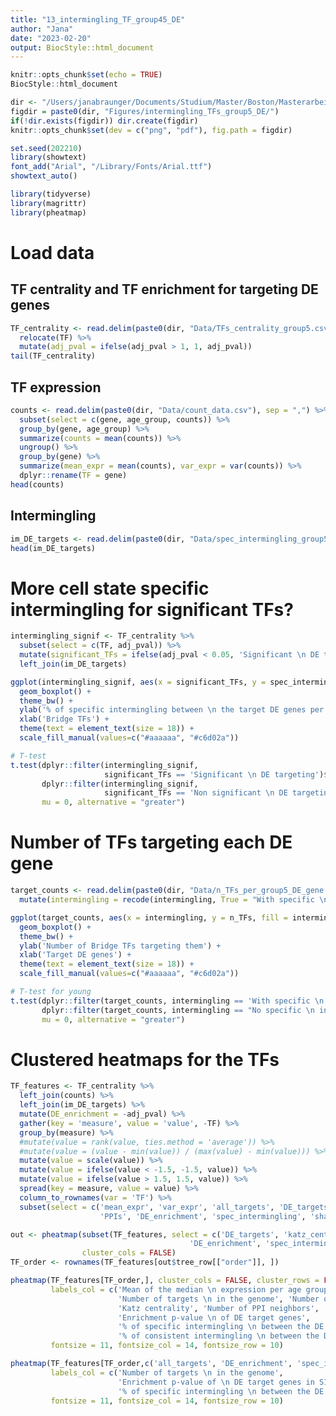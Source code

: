 ```yaml
---
title: "13_intermingling_TF_group45_DE"
author: "Jana"
date: "2023-02-20"
output: BiocStyle::html_document
---
```


```r
knitr::opts_chunk$set(echo = TRUE)
BiocStyle::html_document 

dir <- "/Users/janabraunger/Documents/Studium/Master/Boston/Masterarbeit/"
figdir = paste0(dir, "Figures/intermingling_TFs_group5_DE/")
if(!dir.exists(figdir)) dir.create(figdir)
knitr::opts_chunk$set(dev = c("png", "pdf"), fig.path = figdir)

set.seed(202210)
library(showtext)
font_add("Arial", "/Library/Fonts/Arial.ttf")
showtext_auto()
```

```r
library(tidyverse)
library(magrittr)
library(pheatmap)
```


# Load data
## TF centrality and TF enrichment for targeting DE genes
```r
TF_centrality <- read.delim(paste0(dir, "Data/TFs_centrality_group5.csv"), sep = ",") %>%
  relocate(TF) %>%
  mutate(adj_pval = ifelse(adj_pval > 1, 1, adj_pval))
tail(TF_centrality)
```

## TF expression
```r
counts <- read.delim(paste0(dir, "Data/count_data.csv"), sep = ",") %>%
  subset(select = c(gene, age_group, counts)) %>%
  group_by(gene, age_group) %>%
  summarize(counts = mean(counts)) %>% 
  ungroup() %>%
  group_by(gene) %>%
  summarize(mean_expr = mean(counts), var_expr = var(counts)) %>%
  dplyr::rename(TF = gene)
head(counts)
```

## Intermingling
```r
im_DE_targets <- read.delim(paste0(dir, "Data/spec_intermingling_group5.csv"), sep = ",")
head(im_DE_targets)
```

# More cell state specific intermingling for significant TFs?
```r
intermingling_signif <- TF_centrality %>%
  subset(select = c(TF, adj_pval)) %>%
  mutate(significant_TFs = ifelse(adj_pval < 0.05, 'Significant \n DE targeting', 'Non significant \n DE targeting')) %>%
  left_join(im_DE_targets) 

ggplot(intermingling_signif, aes(x = significant_TFs, y = spec_intermingling, fill = significant_TFs)) + 
  geom_boxplot() + 
  theme_bw() +
  ylab('% of specific intermingling between \n the target DE genes per TF') + 
  xlab('Bridge TFs') +
  theme(text = element_text(size = 18)) + 
  scale_fill_manual(values=c("#aaaaaa", "#c6d02a"))
```



```r
# T-test
t.test(dplyr::filter(intermingling_signif, 
                     significant_TFs == 'Significant \n DE targeting')$spec_intermingling, 
       dplyr::filter(intermingling_signif, 
                     significant_TFs == 'Non significant \n DE targeting')$spec_intermingling, 
       mu = 0, alternative = "greater")
```

# Number of TFs targeting each DE gene
```r
target_counts <- read.delim(paste0(dir, "Data/n_TFs_per_group5_DE_gene.csv"), sep = ",") %>%
  mutate(intermingling = recode(intermingling, True = "With specific \n intermingling", False = "No specific \n intermingling"))

ggplot(target_counts, aes(x = intermingling, y = n_TFs, fill = intermingling)) + 
  geom_boxplot() + 
  theme_bw() +
  ylab('Number of Bridge TFs targeting them') + 
  xlab('Target DE genes') +
  theme(text = element_text(size = 18)) + 
  scale_fill_manual(values=c("#aaaaaa", "#c6d02a"))
```

```r
# T-test for young
t.test(dplyr::filter(target_counts, intermingling == 'With specific \n intermingling')$n_TFs, 
       dplyr::filter(target_counts, intermingling == "No specific \n intermingling")$n_TFs, 
       mu = 0, alternative = "greater")
```


# Clustered heatmaps for the TFs
```r
TF_features <- TF_centrality %>%
  left_join(counts) %>%
  left_join(im_DE_targets) %>%
  mutate(DE_enrichment = -adj_pval) %>%
  gather(key = 'measure', value = 'value', -TF) %>%
  group_by(measure) %>%
  #mutate(value = rank(value, ties.method = 'average')) %>%
  #mutate(value = (value - min(value)) / (max(value) - min(value))) %>%
  mutate(value = scale(value)) %>%
  mutate(value = ifelse(value < -1.5, -1.5, value)) %>%
  mutate(value = ifelse(value > 1.5, 1.5, value)) %>%
  spread(key = measure, value = value) %>%
  column_to_rownames(var = 'TF') %>%
  subset(select = c('mean_expr', 'var_expr', 'all_targets', 'DE_targets', 'katz_centrality', 
                    'PPIs', 'DE_enrichment', 'spec_intermingling', 'shared_intermingling'))

out <- pheatmap(subset(TF_features, select = c('DE_targets', 'katz_centrality', 'PPIs', 
                                        'DE_enrichment', 'spec_intermingling')), 
                cluster_cols = FALSE)
TF_order <- rownames(TF_features[out$tree_row[["order"]], ])
```

```r
pheatmap(TF_features[TF_order,], cluster_cols = FALSE, cluster_rows = FALSE, 
         labels_col = c('Mean of the median \n expression per age group', 'Variance of the median \n expression per age group',
                        'Number of targets \n in the genome', 'Number of targets in \n the target DE genes',
                        'Katz centrality', 'Number of PPI neighbors', 
                        'Enrichment p-value \n of DE target genes',
                        '% of specific intermingling \n between the DE target genes', 
                        '% of consistent intermingling \n between the DE target genes'), 
         fontsize = 11, fontsize_col = 14, fontsize_row = 10)
```

```r
pheatmap(TF_features[TF_order,c('all_targets', 'DE_enrichment', 'spec_intermingling')], cluster_cols = FALSE, cluster_rows = FALSE, 
         labels_col = c('Number of targets \n in the genome', 
                        'Enrichment p-value of \n DE target genes in S1',
                        '% of specific intermingling \n between the DE target \n genes in S1'), 
         fontsize = 11, fontsize_col = 14, fontsize_row = 10)
```



